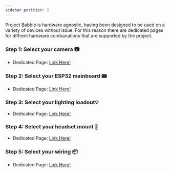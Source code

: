 ```yaml
---
sidebar_position: 2
---
```


Project Babble is hardware agnostic, having been designed to be used on a variety of devices without issue. For this reason there are dedicated pages for diffrent hardware combanations that are supported by the project.


### Step 1: Select your camera 📷
- Dedicated Page: [Link Here!](./hardware/components/Cameras)

### Step 2: Select your ESP32 mainboard 📟
- Dedicated Page: [Link Here!](./hardware/components/ESP32s)

### Step 3: Select your lighting loadout💡
- Dedicated Page: [Link Here!](./hardware/components/Lighting)

### Step 4: Select your headset mount 🥽
- Dedicated Page: [Link Here!](./hardware/components/mounts)

### Step 5: Select your wiring 📦
- Dedicated Page: [Link Here!](./hardware/components/Wiring)


